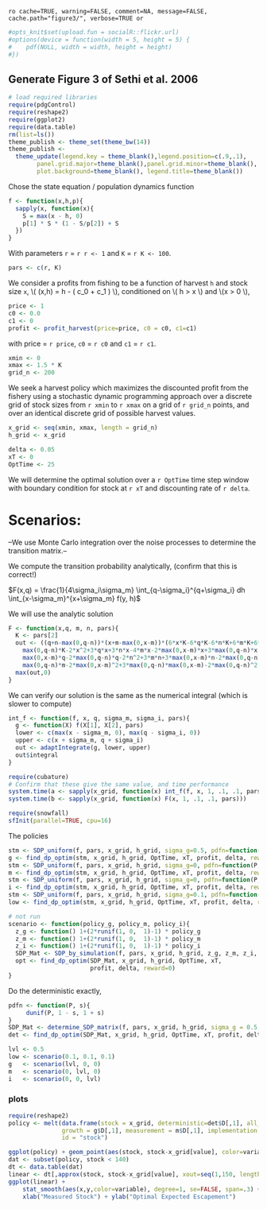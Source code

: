 `ro cache=TRUE, warning=FALSE, comment=NA, message=FALSE, cache.path="figure3/", verbose=TRUE or`

``` r
#opts_knit$set(upload.fun = socialR::flickr.url)
#options(device = function(width = 5, height = 5) {
#    pdf(NULL, width = width, height = height)
#})
````

## Generate Figure 3 of Sethi et al. 2006

``` r
# load required libraries
require(pdgControl)
require(reshape2)
require(ggplot2)
require(data.table)
rm(list=ls())
theme_publish <- theme_set(theme_bw(14))
theme_publish <- 
  theme_update(legend.key = theme_blank(),legend.position=c(.9,.1),
        panel.grid.major=theme_blank(),panel.grid.minor=theme_blank(),
        plot.background=theme_blank(), legend.title=theme_blank())

````

Chose the state equation / population dynamics function

``` r
f <- function(x,h,p){
  sapply(x, function(x){
  	S = max(x - h, 0)
  	p[1] * S * (1 - S/p[2]) + S
  })
}
````

With parameters `r` = `r r <- 1` and `K` = `r K <- 100`.

``` r
pars <- c(r, K)
````

We consider a profits from fishing to be a function of harvest `h` and stock size `x`,  \\( \Pi(x,h) = h - \left( c_0  + c_1 \frac{h}{x} \right) \frac{h}{x} \\), conditioned on \\( h > x \\) and \\(x > 0 \\),

``` r
price <- 1
c0 <- 0.0
c1 <- 0
profit <- profit_harvest(price=price, c0 = c0, c1=c1) 
````

with price = `r price`, `c0` = `r c0` and `c1` = `r c1`. 


``` r
xmin <- 0
xmax <- 1.5 * K
grid_n <- 200
````

We seek a harvest policy which maximizes the discounted profit from the fishery using a stochastic dynamic programming approach over a discrete grid of stock sizes from `r xmin` to `r xmax` on a grid of `r grid_n` points, and over an identical discrete grid of possible harvest values.  


``` r
x_grid <- seq(xmin, xmax, length = grid_n)  
h_grid <- x_grid  
````


``` r
delta <- 0.05
xT <- 0
OptTime <- 25
````

We will determine the optimal solution over a `r OptTime` time step window with boundary condition for stock at `r xT` and discounting rate of `r delta`.  

# Scenarios: 

--We use Monte Carlo integration over the noise processes to determine the transition matrix.--

We compute the transition probability analytically, (confirm that this is correct!)

$F(x,q) = \frac{1}{4\sigma_i\sigma_m} \int_{q-\sigma_i}^{q+\sigma_i} dh \int_{x-\sigma_m}^{x+\sigma_m} f(y, h)$


We will use the analytic solution

```r
F <- function(x,q, m, n, pars){
  K <- pars[2]
  out <- ((q+n-max(0,q-n))*(x+m-max(0,x-m))*(6*x*K-6*q*K-6*n*K+6*m*K+6*max(0,x-m)*K-6*
    max(0,q-n)*K-2*x^2+3*q*x+3*n*x-4*m*x-2*max(0,x-m)*x+3*max(0,q-n)*x-2*q^2-4*n*q+3*m*q+3*
    max(0,x-m)*q-2*max(0,q-n)*q-2*n^2+3*m*n+3*max(0,x-m)*n-2*max(0,q-n)*n-2*m^2-2*max(0,x-m)*m+3*
    max(0,q-n)*m-2*max(0,x-m)^2+3*max(0,q-n)*max(0,x-m)-2*max(0,q-n)^2))/(6*K)
  max(out,0)
}
```

We can verify our solution is the same as the numerical integral (which is slower to compute)

```r
int_f <- function(f, x, q, sigma_m, sigma_i, pars){
  g <- function(X) f(X[1], X[2], pars)
  lower <- c(max(x - sigma_m, 0), max(q - sigma_i, 0))
  upper <- c(x + sigma_m, q + sigma_i)
  out <- adaptIntegrate(g, lower, upper)
  out$integral
}
```



```r
require(cubature)
# Confirm that these give the same value, and time performance
system.time(a <- sapply(x_grid, function(x) int_f(f, x, 1, .1, .1, pars)))
system.time(b <- sapply(x_grid, function(x) F(x, 1, .1, .1, pars)))
```



``` r
require(snowfall)
sfInit(parallel=TRUE, cpu=16)
````

The policies

```r
stm <- SDP_uniform(f, pars, x_grid, h_grid, sigma_g=0.5, pdfn=function(P, s) dunif(P, 1-s, 1+s), sigma_m=0, sigma_i=0, F)
g <- find_dp_optim(stm, x_grid, h_grid, OptTime, xT, profit, delta, reward=0)
stm <- SDP_uniform(f, pars, x_grid, h_grid, sigma_g=0, pdfn=function(P, s) dunif(P, 1-s, 1+s), sigma_m=0.5, sigma_i=0, F)
m <- find_dp_optim(stm, x_grid, h_grid, OptTime, xT, profit, delta, reward=0)
stm <- SDP_uniform(f, pars, x_grid, h_grid, sigma_g=0, pdfn=function(P, s) dunif(P, 1-s, 1+s), sigma_m=0, sigma_i=0.5, F)
i <- find_dp_optim(stm, x_grid, h_grid, OptTime, xT, profit, delta, reward=0)
stm <- SDP_uniform(f, pars, x_grid, h_grid, sigma_g=0.1, pdfn=function(P, s) dunif(P, 1-s, 1+s), sigma_m=0.1, sigma_i=0.1, F)
low <- find_dp_optim(stm, x_grid, h_grid, OptTime, xT, profit, delta, reward=0)
```



``` r
# not run
scenario <- function(policy_g, policy_m, policy_i){ 
  z_g <- function() 1+(2*runif(1, 0,  1)-1) * policy_g
  z_m <- function() 1+(2*runif(1, 0,  1)-1) * policy_m
  z_i <- function() 1+(2*runif(1, 0,  1)-1) * policy_i
  SDP_Mat <- SDP_by_simulation(f, pars, x_grid, h_grid, z_g, z_m, z_i, reps=2e4)
  opt <- find_dp_optim(SDP_Mat, x_grid, h_grid, OptTime, xT, 
                       profit, delta, reward=0)
}
````


Do the deterministic exactly,

```r
pdfn <- function(P, s){
     dunif(P, 1 - s, 1 + s)
}
SDP_Mat <- determine_SDP_matrix(f, pars, x_grid, h_grid, sigma_g = 0.5, pdfn)
det <- find_dp_optim(SDP_Mat, x_grid, h_grid, OptTime, xT, profit, delta, reward=0)
````


``` r
lvl <- 0.5
low <- scenario(0.1, 0.1, 0.1)
g   <- scenario(lvl, 0, 0)
m   <- scenario(0, lvl, 0)
i   <- scenario(0, 0, lvl)
````

### plots



``` r
require(reshape2)
policy <- melt(data.frame(stock = x_grid, deterministic=det$D[,1], all_low = low$D[,1],
               growth = g$D[,1], measurement = m$D[,1], implementation = i$D[,1]), 
               id = "stock")

ggplot(policy) + geom_point(aes(stock, stock-x_grid[value], color=variable), shape="+")
dat <- subset(policy, stock < 140)
dt <- data.table(dat)
linear <- dt[,approx(stock, stock-x_grid[value], xout=seq(1,150, length=15)), by=variable]
ggplot(linear) + 
	stat_smooth(aes(x,y,color=variable), degree=1, se=FALSE, span=.3) + 
	xlab("Measured Stock") + ylab("Optimal Expected Escapement")
```

